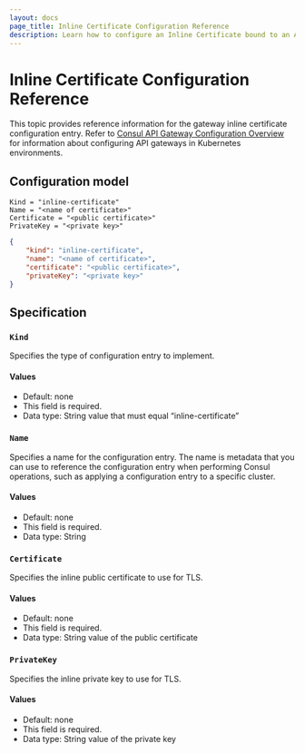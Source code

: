```yaml
---
layout: docs
page_title: Inline Certificate Configuration Reference
description: Learn how to configure an Inline Certificate bound to an API Gateway on VMs.
---
```


# Inline Certificate Configuration Reference

This topic provides reference information for the gateway inline certificate
configuration entry. Refer to [Consul API Gateway Configuration Overview]() for
information about configuring API gateways in Kubernetes environments.

## Configuration model

<CodeTabs>

``` HCL
Kind = "inline-certificate"
Name = "<name of certificate>"
Certificate = "<public certificate>"
PrivateKey = "<private key>"
```

``` JSON
{
	"kind": "inline-certificate",
	"name": "<name of certificate>",
	"certificate": "<public certificate>",
	"privateKey": "<private key>"
}
```

</CodeTabs>

## Specification

### `Kind`

Specifies the type of configuration entry to implement.

#### Values

- Default: none
- This field is required.
- Data type: String value that must equal “inline-certificate”

### `Name`

Specifies a name for the configuration entry. The name is metadata that you can use to reference the configuration entry when performing Consul operations, such as applying a configuration entry to a specific cluster.

#### Values

- Default: none
- This field is required.
- Data type: String

### `Certificate`

Specifies the inline public certificate to use for TLS.

#### Values

- Default: none
- This field is required.
- Data type: String value of the public certificate

### `PrivateKey`

Specifies the inline private key to use for TLS.

#### Values

- Default: none
- This field is required.
- Data type: String value of the private key

